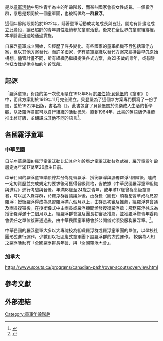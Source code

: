 {{noteTA
|T=zh:羅浮童軍;zh-tw:羅浮童軍;zh-hk:樂行童軍;zh-hans:罗浮童军;
|1=zh-tw:羅浮童軍;zh-hk:樂行童軍;zh-hans:罗浮童军;
|2=zh-tw:羅浮;zh-hk:樂行;zh-hans:罗浮;
}}
{{地區用詞3|zh-hk='''樂行童軍'''|zh-tw='''羅浮童軍'''|zh-cn='''罗浮童军'''|equiv-mo=hk|start=（{{lang-en|Rover Scout}}），|as=稱|end=，}}是以[[童軍活動|童軍活動]]中男性青年為主的年齡階段，而某些國家會有女性成員。一個羅浮群，意思是類同於一個童軍團，也被稱做為'''一群羅浮'''。

這個年齡階段開始於1922年，隨著童軍活動成功地成長與茁壯，開始有計畫地成立此階段，讓已超齡的青年男性繼續參加童軍活動。後來在全世界的童軍組織裡，本項計畫迅速地通過實施。

自羅浮童軍成立開始，它經歷了許多變化。有些國家的童軍組織不再包括羅浮方案，但以其他方案替代。而許多國家，仍有童軍組織以替代方案來維持最早的原始構想。儘管計畫不同，所有組織仍繼續提供各式方案，為20多歲的青年，或有時包括女性提供參加的年齡階段。

==起源==
「羅浮童軍」術語的第一次使用是在1918年8月於[[羅伯特·貝登堡|羅伯特·貝登堡]]的《童軍{{le|童軍活動雜誌|Scouting magazine (The Scout Association)|總部公報}}》（''{{lang|en|The Boy Scouts Headquarters Gazette}}''）中，而此方案則於1919年11月完全建立。貝登堡為了這個新方案專門撰寫了一份手冊，並於1922年出版，書名為《{{le|羅浮邁向成功之路|Rovering to Success}}》。此書包含了貝登堡關於快樂成人生活的哲學觀，以及羅浮童軍可以自行組織的活動概念。直到1964年，此書的英語版仍持續推出修訂版，並翻譯成其他不同的語言<ref>{{cite web |url=http://scoutguidehistoricalsociety.com/rovers.htm |title=Rover Scouts - Scouting for Men |last1=Walker |first1=Colin |last2= |first2= |date= |website=scoutguidehistoricalsociety.com |publisher=Scouting Milestones |accessdate=11 October 2014 |archive-date=2016-05-24 |archive-url=https://web.archive.org/web/20160524023956/http://scoutguidehistoricalsociety.com/rovers.htm |dead-url=no }}</ref>。

==各國羅浮童軍==
=== 中華民國 ===
目前[[中華民國|中華民國]]的羅浮童軍活動比起其他年齡層之童軍活動較為式微，羅浮童軍年齡層定為年滿17歲至26歲生日前。

中華民國的羅浮童軍階段總共分為見習羅浮、授銜羅浮與服務羅浮3個階級，達成一定的資歷並完成規定的要求後可獲得晉級資格，皆依據《中華民國羅浮童軍組織與進程》進行考驗與晉級。年滿18歲至24歲之青年，或年滿17歲曾為高級童軍者，可以加入羅浮群，於羅浮群會議議決後，由群長（團長）頒發見習章成為見習羅浮；授銜羅浮得成為見習羅浮滿六個月以上，由群長初審及推薦，經羅浮群會議及團長複審後，在授銜儀式中由團長或羅浮顧問頒發授銜羅浮章；服務羅浮得成為授銜羅浮滿十二個月以上，經羅浮群會議及團長初審及推薦，並獲羅浮暨青年委員會委任之單位複審通過後，由中華民國童軍總會於公開儀式頒發服務羅浮章。<ref>{{cite web|url=http://scouting.edu.tw/upload/%E4%B8%AD%E8%8F%AF%E6%B0%91%E5%9C%8B%E7%BE%85%E6%B5%AE%E7%AB%A5%E8%BB%8D%E7%B5%84%E7%B9%94%E8%88%87%E9%80%B2%E7%A8%8B(104.11.23%E4%BF%AE%E6%AD%A3).pdf|title=中華民國羅浮童軍組織與進程|work=中華民國童軍總會|date=2015-12-25|access-date=2021-03-23|archive-date=2021-05-11|archive-url=https://web.archive.org/web/20210511090712/http://scouting.edu.tw/upload/%E4%B8%AD%E8%8F%AF%E6%B0%91%E5%9C%8B%E7%BE%85%E6%B5%AE%E7%AB%A5%E8%BB%8D%E7%B5%84%E7%B9%94%E8%88%87%E9%80%B2%E7%A8%8B%28104.11.23%E4%BF%AE%E6%AD%A3%29.pdf|dead-url=no}}</ref>。

中華民國的羅浮童軍大多以大專院校為組織羅浮群或羅浮童軍團的單位，以學校社團形式進行運作，少數則以社區複式童軍團下設羅浮群的方式運作。
較廣為人知之羅浮活動有「全國羅浮群長年會」與「全國羅浮大會」。

===加拿大===
https://www.scouts.ca/programs/canadian-path/rover-scouts/overview.html {{Wayback|url=https://www.scouts.ca/programs/canadian-path/rover-scouts/overview.html |date=20210123025840 }}

==參考文獻==
{{reflist}}

== 外部連結 ==
{{童軍年齡階段}}

[[Category:童軍年齡階段|Category:童軍年齡階段]]